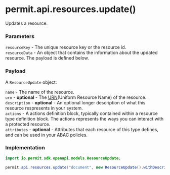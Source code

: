 # permit.api.resources.update()

Updates a resource.

### Parameters

`resourceKey` - The unique resource key or the resource id.<br />
`resourceData` - An object that contains the information about the updated resource. The payload is defined below.<br/>

### Payload
A `ResourceUpdate` object:

`name` - The name of the resource.<br/>
`urn` - **optional** - The [URN](https://en.wikipedia.org/wiki/Uniform_Resource_Name)(Uniform Resource Name) of the resource.<br/>
`description` - **optional** - An optional longer description of what this resource respresents in your system.<br/>
`actions` - A actions definition block, typically contained within a resource type definition block. The actions represents the ways you can interact with a protected resource.<br/>
`attributes` - **optional** - Attributes that each resource of this type defines, and can be used in your ABAC policies.<br/>

### Implementation

```java
import io.permit.sdk.openapi.models.ResourceUpdate;

permit.api.resources.update("document", new ResourceUpdate().withDescription("new description"));
```
